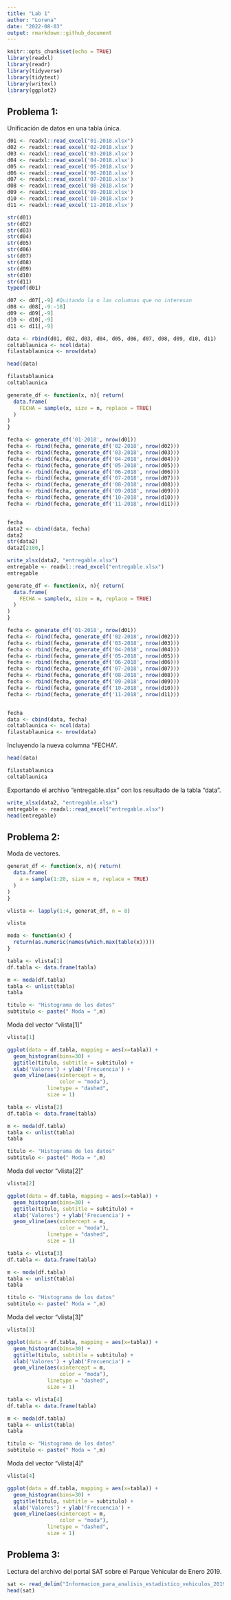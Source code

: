 ---
title: "Lab 1"
author: "Lorena"
date: "2022-08-03"
output: rmarkdown::github_document
---

```{r setup, include=FALSE}
knitr::opts_chunk$set(echo = TRUE)
library(readxl)
library(readr)
library(tidyverse)
library(tidytext)
library(writexl)
library(ggplot2)
```

## Problema 1:

Unificación de datos en una tabla única.

```{r include=FALSE}
d01 <- readxl::read_excel("01-2018.xlsx")
d02 <- readxl::read_excel('02-2018.xlsx')
d03 <- readxl::read_excel('03-2018.xlsx')
d04 <- readxl::read_excel('04-2018.xlsx')
d05 <- readxl::read_excel('05-2018.xlsx')
d06 <- readxl::read_excel('06-2018.xlsx')
d07 <- readxl::read_excel('07-2018.xlsx')
d08 <- readxl::read_excel('08-2018.xlsx')
d09 <- readxl::read_excel('09-2018.xlsx')
d10 <- readxl::read_excel('10-2018.xlsx')
d11 <- readxl::read_excel('11-2018.xlsx')

str(d01)
str(d02)
str(d03)
str(d04)
str(d05)
str(d06)
str(d07)
str(d08)
str(d09)
str(d10)
str(d11)
typeof(d01)

d07 <- d07[,-9] #Quitando la o las columnas que no interesan
d08 <- d08[,-9:-10]
d09 <- d09[,-9]
d10 <- d10[,-9]
d11 <- d11[,-9]

data <- rbind(d01, d02, d03, d04, d05, d06, d07, d08, d09, d10, d11)
coltablaunica <- ncol(data)
filastablaunica <- nrow(data)
```

``` {r}
head(data)

```

``` {r}

filastablaunica
coltablaunica

```

``` {r include=FALSE}

generate_df <- function(x, n){ return(
  data.frame(
    FECHA = sample(x, size = n, replace = TRUE)
  )
)
}

fecha <- generate_df('01-2018', nrow(d01))
fecha <- rbind(fecha, generate_df('02-2018', nrow(d02)))
fecha <- rbind(fecha, generate_df('03-2018', nrow(d03)))
fecha <- rbind(fecha, generate_df('04-2018', nrow(d04)))
fecha <- rbind(fecha, generate_df('05-2018', nrow(d05)))
fecha <- rbind(fecha, generate_df('06-2018', nrow(d06)))
fecha <- rbind(fecha, generate_df('07-2018', nrow(d07)))
fecha <- rbind(fecha, generate_df('08-2018', nrow(d08)))
fecha <- rbind(fecha, generate_df('09-2018', nrow(d09)))
fecha <- rbind(fecha, generate_df('10-2018', nrow(d10)))
fecha <- rbind(fecha, generate_df('11-2018', nrow(d11)))


fecha
data2 <- cbind(data, fecha)
data2
str(data2)
data2[2180,]

write_xlsx(data2, "entregable.xlsx")
entregable <- readxl::read_excel("entregable.xlsx")
entregable
```

```{r include=FALSE}
generate_df <- function(x, n){ return(
  data.frame(
    FECHA = sample(x, size = n, replace = TRUE)
  )
)
}

fecha <- generate_df('01-2018', nrow(d01))
fecha <- rbind(fecha, generate_df('02-2018', nrow(d02)))
fecha <- rbind(fecha, generate_df('03-2018', nrow(d03)))
fecha <- rbind(fecha, generate_df('04-2018', nrow(d04)))
fecha <- rbind(fecha, generate_df('05-2018', nrow(d05)))
fecha <- rbind(fecha, generate_df('06-2018', nrow(d06)))
fecha <- rbind(fecha, generate_df('07-2018', nrow(d07)))
fecha <- rbind(fecha, generate_df('08-2018', nrow(d08)))
fecha <- rbind(fecha, generate_df('09-2018', nrow(d09)))
fecha <- rbind(fecha, generate_df('10-2018', nrow(d10)))
fecha <- rbind(fecha, generate_df('11-2018', nrow(d11)))


fecha
data <- cbind(data, fecha)
coltablaunica <- ncol(data)
filastablaunica <- nrow(data)
```

Incluyendo la nueva columna "FECHA".

``` {r}
head(data)
```

``` {r}

filastablaunica
coltablaunica

```

Exportando el archivo "entregable.xlsx" con los resultado de la tabla "data".

```{r}

write_xlsx(data2, "entregable.xlsx")
entregable <- readxl::read_excel("entregable.xlsx")
head(entregable)
```


## Problema 2:

Moda de vectores.

```{r include=FALSE}
generat_df <- function(x, n){ return(
  data.frame(
    a = sample(1:20, size = n, replace = TRUE)
  )
)
}

vlista <- lapply(1:4, generat_df, n = 8)
```

``` {r}
vlista
```

``` {r include=FALSE}
moda <- function(x) {
  return(as.numeric(names(which.max(table(x)))))
}

tabla <- vlista[1]
df.tabla <- data.frame(tabla)

m <- moda(df.tabla)
tabla <- unlist(tabla)
tabla

titulo <- "Histograma de los datos"
subtitulo <- paste(" Moda = ",m)
```

Moda del vector "vlista[1]"
``` {r}
vlista[1]
```

``` {r echo=FALSE}
ggplot(data = df.tabla, mapping = aes(x=tabla)) +
  geom_histogram(bins=30) +
  ggtitle(titulo, subtitle = subtitulo) +
  xlab('Valores') + ylab('Frecuencia') +
  geom_vline(aes(xintercept = m,
                 color = "moda"),
             linetype = "dashed",
             size = 1)
```

``` {r include=FALSE}
tabla <- vlista[2]
df.tabla <- data.frame(tabla)

m <- moda(df.tabla)
tabla <- unlist(tabla)
tabla

titulo <- "Histograma de los datos"
subtitulo <- paste(" Moda = ",m)
```

Moda del vector "vlista[2]"
``` {r}
vlista[2]
```

``` {r echo=FALSE}
ggplot(data = df.tabla, mapping = aes(x=tabla)) +
  geom_histogram(bins=30) +
  ggtitle(titulo, subtitle = subtitulo) +
  xlab('Valores') + ylab('Frecuencia') +
  geom_vline(aes(xintercept = m,
                 color = "moda"),
             linetype = "dashed",
             size = 1)
```

``` {r include=FALSE}
tabla <- vlista[3]
df.tabla <- data.frame(tabla)

m <- moda(df.tabla)
tabla <- unlist(tabla)
tabla

titulo <- "Histograma de los datos"
subtitulo <- paste(" Moda = ",m)
```

Moda del vector "vlista[3]"
``` {r}
vlista[3]
```

``` {r echo=FALSE}
ggplot(data = df.tabla, mapping = aes(x=tabla)) +
  geom_histogram(bins=30) +
  ggtitle(titulo, subtitle = subtitulo) +
  xlab('Valores') + ylab('Frecuencia') +
  geom_vline(aes(xintercept = m,
                 color = "moda"),
             linetype = "dashed",
             size = 1)
```

``` {r include=FALSE}
tabla <- vlista[4]
df.tabla <- data.frame(tabla)

m <- moda(df.tabla)
tabla <- unlist(tabla)
tabla

titulo <- "Histograma de los datos"
subtitulo <- paste(" Moda = ",m)
```

Moda del vector "vlista[4]"
``` {r}
vlista[4]
```

``` {r echo=FALSE}
ggplot(data = df.tabla, mapping = aes(x=tabla)) +
  geom_histogram(bins=30) +
  ggtitle(titulo, subtitle = subtitulo) +
  xlab('Valores') + ylab('Frecuencia') +
  geom_vline(aes(xintercept = m,
                 color = "moda"),
             linetype = "dashed",
             size = 1)
```

## Problema 3:

Lectura del archivo del portal SAT sobre el Parque Vehicular de Enero 2019.

``` {r}
sat <- read_delim("Informacion_para_analisis_estadistico_vehiculos_2019_enero/INE_PARQUE_VEHICULAR_080219.txt", delim="|")
head(sat)
```

